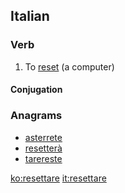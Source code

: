 ==Italian==

===Verb===
{{it-verb}} {{transitive}}

# {{computing|lang=it}} To [[reset]] (a computer)

====Conjugation====
{{it-conj-are|resett|avere}}

===Anagrams===
* [[asterrete#Italian|asterrete]]
* [[resetterà#Italian|resetterà]]
* [[tarereste#Italian|tarereste]]

[[ko:resettare]]
[[it:resettare]]